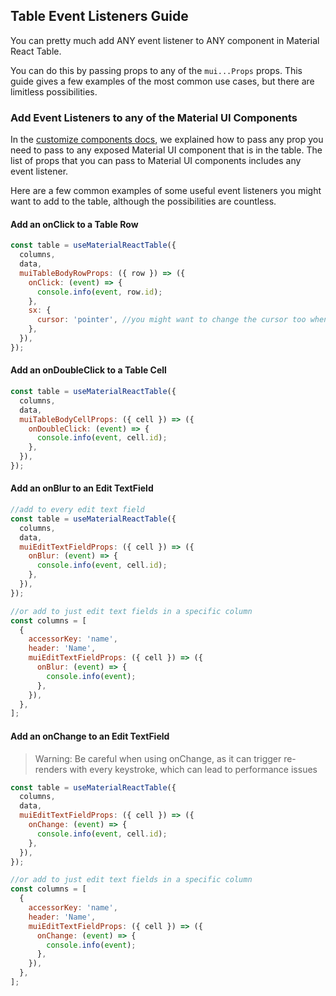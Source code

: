 
<Head>
  <title>{'Table Event Listeners Guide - Material React Table V2 Docs'}</title>
  <meta
    name="description"
    content="How to add event listeners such as onClicks and onChange events to components in Material React Table"
  />
</Head>

## Table Event Listeners Guide

You can pretty much add ANY event listener to ANY component in Material React Table.

You can do this by passing props to any of the `mui...Props` props. This guide gives a few examples of the most common use cases, but there are limitless possibilities.

### Add Event Listeners to any of the Material UI Components

In the [customize components docs](/docs/guides/customize-components#material-ui-prop-types), we explained how to pass any prop you need to pass to any exposed Material UI component that is in the table. The list of props that you can pass to Material UI components includes any event listener.

Here are a few common examples of some useful event listeners you might want to add to the table, although the possibilities are countless.

#### Add an onClick to a Table Row

```jsx
const table = useMaterialReactTable({
  columns,
  data,
  muiTableBodyRowProps: ({ row }) => ({
    onClick: (event) => {
      console.info(event, row.id);
    },
    sx: {
      cursor: 'pointer', //you might want to change the cursor too when adding an onClick
    },
  }),
});
```

#### Add an onDoubleClick to a Table Cell

```jsx
const table = useMaterialReactTable({
  columns,
  data,
  muiTableBodyCellProps: ({ cell }) => ({
    onDoubleClick: (event) => {
      console.info(event, cell.id);
    },
  }),
});
```

#### Add an onBlur to an Edit TextField

```jsx
//add to every edit text field
const table = useMaterialReactTable({
  columns,
  data,
  muiEditTextFieldProps: ({ cell }) => ({
    onBlur: (event) => {
      console.info(event, cell.id);
    },
  }),
});
```

```jsx
//or add to just edit text fields in a specific column
const columns = [
  {
    accessorKey: 'name',
    header: 'Name',
    muiEditTextFieldProps: ({ cell }) => ({
      onBlur: (event) => {
        console.info(event);
      },
    }),
  },
];
```

#### Add an onChange to an Edit TextField

> Warning: Be careful when using onChange, as it can trigger re-renders with every keystroke, which can lead to performance issues

```jsx
const table = useMaterialReactTable({
  columns,
  data,
  muiEditTextFieldProps: ({ cell }) => ({
    onChange: (event) => {
      console.info(event, cell.id);
    },
  }),
});
```

```jsx
//or add to just edit text fields in a specific column
const columns = [
  {
    accessorKey: 'name',
    header: 'Name',
    muiEditTextFieldProps: ({ cell }) => ({
      onChange: (event) => {
        console.info(event);
      },
    }),
  },
];
```
